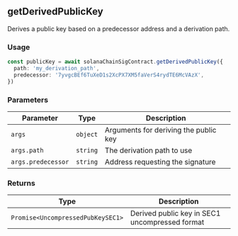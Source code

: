 ## getDerivedPublicKey

Derives a public key based on a predecessor address and a derivation path.

### Usage

```ts
const publicKey = await solanaChainSigContract.getDerivedPublicKey({
  path: 'my_derivation_path',
  predecessor: '7yvgcBEf6TuXeD1s2XcPX7XM5faVerS4rydTE6McVAzX',
})
```

### Parameters

| Parameter          | Type     | Description                           |
| ------------------ | -------- | ------------------------------------- |
| `args`             | `object` | Arguments for deriving the public key |
| `args.path`        | `string` | The derivation path to use            |
| `args.predecessor` | `string` | Address requesting the signature      |

### Returns

| Type                              | Description                                    |
| --------------------------------- | ---------------------------------------------- |
| `Promise<UncompressedPubKeySEC1>` | Derived public key in SEC1 uncompressed format |